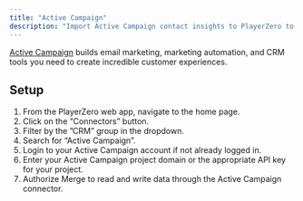 ```yaml
---
title: "Active Campaign"
description: "Import Active Campaign contact insights to PlayerZero to enrich customer risk and impact profiles."
---
```


<Snippet file="crm-connector.mdx" />

[Active Campaign](https://www.activecampaign.com/) builds email marketing, marketing automation, and CRM tools you need to create incredible customer experiences.

## Setup
1. From the PlayerZero web app, navigate to the home page.
2. Click on the “Connectors” button.
3. Filter by the ”CRM” group in the dropdown.
4. Search for “Active Campaign”.
5. Login to your Active Campaign account if not already logged in.
6. Enter your Active Campaign project domain or the appropriate API key for your project.
7. Authorize Merge to read and write data through the Active Campaign connector.